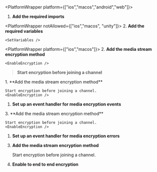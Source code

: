 
<PlatformWrapper platform={["ios","macos","android","web"]}>
<PlatformWrapper notAllowed="unity">
      
1.  **Add the required imports**

    <ImportLibrary />
</PlatformWrapper>

<PlatformWrapper notAllowed={["ios","macos", "unity"]}>
2.  **Add the required variables**

    <SetVariables />
</PlatformWrapper>

<PlatformWrapper platform={["ios","macos"]}>
2.  **Add the media stream encryption method**

    <EnableEncryption />
> **Start encryption before joining a channel**
</PlatformWrapper>
</PlatformWrapper>
<PlatformWrapper platform="unity">
1.  **Add the media stream encryption method**

    Start encryption before joining a channel.
    <EnableEncryption />

1.  **Set up an event handler for media encryption events**

    <EventHandler />
</PlatformWrapper>
<PlatformWrapper platform="android">
3.  **Add the media stream encryption method**

    Start encryption before joining a channel.
    <EnableEncryption />

1.  **Set up an event handler for media encryption errors**

    <EventHandler />
</PlatformWrapper>
<PlatformWrapper platform="web">

3.  **Add the media stream encryption method**

    Start encryption before joining a channel.
    <EnableEncryption />
    
1. **Enable to end to end encryption**
    
    <EnableEndToEndEncryption />

</PlatformWrapper>